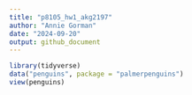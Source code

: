 ```yaml
---
title: "p8105_hw1_akg2197"
author: "Annie Gorman"
date: "2024-09-20"
output: github_document
---
```


```r
library(tidyverse)
data("penguins", package = "palmerpenguins")
view(penguins)
```

